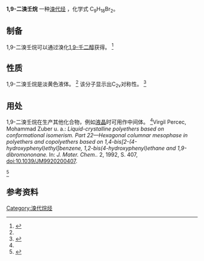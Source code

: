 {{Chembox
| Name = 
| ImageFile   =1,9-Dibromo nonane Structural Formula V1.svg
| ImageSize = 
| Section1 ={{Chembox Identifiers 
| CAS号             = 4549-33-1
| PubChem         = 20677
| ChemSpider      = 19474
| SMILES =BrCCCCCCCCCBr
}}
| Section2 = {{Chembox Properties 
| Appearance    = 淡黄色液体 <ref name="Sigma">{{Sigma-Aldrich|Aldrich|D42402|Datum=30. Oktober 2018|Name=1,9-Dibromononane, 97%}}</ref>
 | 化学式    = |C=9 |H=18 |Br=2
 | Density          = 1.407 g·cm<sup>−3</sup> (25 °C)<ref name="Sigma" />
 | MeltingPtC    = −22.5 
| Melting_notes = <ref name="William M. Haynes">{{Literatur |Autor=William M. Haynes |Titel=CRC Handbook of Chemistry and Physics, 96th Edition |Verlag=CRC Press |Datum=2015 |ISBN=978-1-4822-6097-7 |Seiten=152 |Online={{Google Buch | BuchID=RpLYCQAAQBAJ | Band=3 | Seite=152 }}}}</ref>
 | BoilingPtCL      = 285
| BoilingPtCH = 288
| Boiling_notes = <ref name="Sigma" />
 | 折射率  = 1.496 (20 °C)<ref name="Sigma" />
}} 
|Section8 = {{Chembox Related
| OtherCpds = [[1,8-二溴辛烷|1,8-二溴辛烷]]<br />[[1,10-二溴癸烷|1,10-二溴癸烷]]
}}
}}

'''1,9-二溴壬烷''' 一种[[溴代烃|溴代烃]] ，化学式 C<sub>9</sub>H<sub>18</sub>Br<sub>2</sub>。

== 制备 ==
1,9-二溴壬烷可以通过溴化[[1,9-壬二醇|1,9-壬二醇]]获得。 <ref name="W.L.F. Armarego">{{Literatur |Autor=W.L.F. Armarego |Titel=Purification of Laboratory Chemicals |Verlag=Butterworth-Heinemann |Datum=2017 |ISBN=978-0-12-805456-7 |Seiten=225 |Online={{Google Buch | BuchID=JNzLDQAAQBAJ | Seite=225 }}}}</ref>

== 性质 ==
1,9-二溴壬烷是淡黄色液体。 <ref name="Sigma" /> 该分子显示出C<sub>2v</sub>对称性。 <ref>{{Literatur |Titel=Atti Della Fondazione Giorgio Ronchi Anno LXV N.6 |Datum=2010 |Seiten=739 |Online={{Google Buch | BuchID=qTwbUcCVMZkC | Seite=739 }}}}</ref>

== 用处 ==
1,9-二溴壬烷在生产其他化合物，例如[[液晶|液晶]]时可用作中间体。 <ref name="DOI10.1039/JM9920200407">Virgil Percec, Mohammad Zuber u. a.: ''Liquid-crystalline polyethers based on conformational isomerism. Part 22—Hexagonal columnar mesophase in polyethers and copolyethers based on 1,4-bis[2-(4-hydroxyphenyl)ethyl]benzene, 1,2-bis(4-hydroxyphenyl)ethane and 1,9-dibromononane.'' In: ''J. Mater. Chem..'' 2, 1992, S. 407, [[doi:10.1039/JM9920200407|doi:10.1039/JM9920200407]].</ref><ref name="Bill M. Culbertson, James E. McGrath">{{Literatur |Autor=Bill M. Culbertson, James E. McGrath |Titel=Advances in Polymer Synthesis |Verlag=Springer Science & Business Media |Datum=2012 |ISBN=978-1-4613-2121-7 |Seiten=138 |Online={{Google Buch | BuchID=1iPnBwAAQBAJ | Seite=138 }}}}</ref>

== 参考资料 ==
{{reflist}}
{{α,ω-二卤代烃}}

[[Category:溴代烷烃|Category:溴代烷烃]]